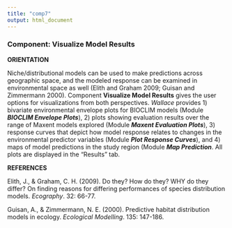 ---
title: "comp7"
output: html_document
---

### **Component: Visualize Model Results**

**ORIENTATION**

Niche/distributional models can be used to make predictions across geographic space, and the modeled response can be examined in environmental space as well (Elith and Graham 2009; Guisan and Zimmermann 2000). Component **Visualize Model Results** gives the user options for visualizations from both perspectives. *Wallace* provides 1) bivariate environmental envelope plots for BIOCLIM models (Module ***BIOCLIM Envelope Plots***), 2) plots showing evaluation results over the range of Maxent models explored (Module ***Maxent Evaluation Plots***), 3) response curves that depict how model response relates to changes in the environmental predictor variables (Module ***Plot Response Curves***), and 4) maps of model predictions in the study region (Module ***Map Prediction***. All plots are displayed in the “Results” tab. 

**REFERENCES**

Elith, J., & Graham, C. H. (2009). Do they? How do they? WHY do they differ? On finding reasons for differing performances of species distribution models. *Ecography*. 32: 66-77.

Guisan, A., & Zimmermann, N. E. (2000). Predictive habitat distribution models in ecology. *Ecological Modelling*. 135: 147-186.
